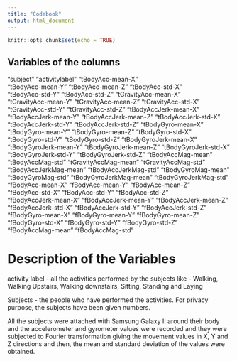 ```yaml
---
title: "Codebook"
output: html_document
---
```


```r
knitr::opts_chunk$set(echo = TRUE)
```

## Variables of the columns

"subject"               "activitylabel"         "tBodyAcc-mean-X"      
"tBodyAcc-mean-Y"       "tBodyAcc-mean-Z"       "tBodyAcc-std-X"       
"tBodyAcc-std-Y"        "tBodyAcc-std-Z"        "tGravityAcc-mean-X"   
"tGravityAcc-mean-Y"    "tGravityAcc-mean-Z"    "tGravityAcc-std-X"    
"tGravityAcc-std-Y"     "tGravityAcc-std-Z"     "tBodyAccJerk-mean-X"  
"tBodyAccJerk-mean-Y"   "tBodyAccJerk-mean-Z"   "tBodyAccJerk-std-X"   
"tBodyAccJerk-std-Y"    "tBodyAccJerk-std-Z"    "tBodyGyro-mean-X"     
"tBodyGyro-mean-Y"      "tBodyGyro-mean-Z"      "tBodyGyro-std-X"      
"tBodyGyro-std-Y"       "tBodyGyro-std-Z"       "tBodyGyroJerk-mean-X" 
"tBodyGyroJerk-mean-Y"  "tBodyGyroJerk-mean-Z"  "tBodyGyroJerk-std-X"  
"tBodyGyroJerk-std-Y"   "tBodyGyroJerk-std-Z"   "tBodyAccMag-mean"     
"tBodyAccMag-std"       "tGravityAccMag-mean"   "tGravityAccMag-std"   
"tBodyAccJerkMag-mean"  "tBodyAccJerkMag-std"   "tBodyGyroMag-mean"    
"tBodyGyroMag-std"      "tBodyGyroJerkMag-mean" "tBodyGyroJerkMag-std" 
"fBodyAcc-mean-X"       "fBodyAcc-mean-Y"       "fBodyAcc-mean-Z"      
"fBodyAcc-std-X"        "fBodyAcc-std-Y"        "fBodyAcc-std-Z"       
"fBodyAccJerk-mean-X"   "fBodyAccJerk-mean-Y"   "fBodyAccJerk-mean-Z"  
"fBodyAccJerk-std-X"    "fBodyAccJerk-std-Y"    "fBodyAccJerk-std-Z"   
"fBodyGyro-mean-X"      "fBodyGyro-mean-Y"      "fBodyGyro-mean-Z"     
"fBodyGyro-std-X"       "fBodyGyro-std-Y"       "fBodyGyro-std-Z"      
"fBodyAccMag-mean"      "fBodyAccMag-std"      

# Description of the Variables

activity label - all the activities performed by the subjects like - Walking,  Walking Upstairs, Walking downstairs, Sitting, Standing and Laying

Subjects - the people who have performed the activities. For privacy purpose, the subjects have been given numbers.

All the subjects were attached with Samsung Galaxy II around their body and the accelerometer and gyrometer values were recorded and they were subjected to Fourier transformation giving the movement values in X, Y and Z directions and then, the mean and standard deviation of the values were obtained.

